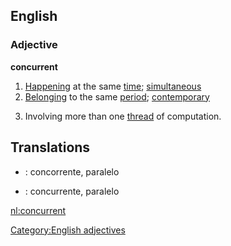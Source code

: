 ==English==

===Adjective===
'''concurrent'''
#[[happen|Happening]] at the same [[time]]; [[simultaneous]]
#[[belong|Belonging]] to the same [[period]]; [[contemporary]]
# {{computing}} Involving more than one [[thread]] of computation.

==Translations==

*{{pt}}: concorrente, paralelo
*{{es}}: concurrente, paralelo


[[Category:English adjectives]]

[[nl:concurrent]]
